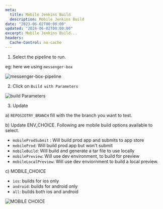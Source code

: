 ```yaml
---
meta:
  title: Mobile Jenkins Build
  description: Mobile Jenkins Build
date: "2023-06-02T00:00:00"
updated: "2024-06-02T00:00:00"
excerpt: Mobile Jenkins Build...
headers:
  Cache-Control: no-cache
---
```


1. Select the pipeline to run.

eg: here we using `messenger-box`

![messenger-box-pipeline](https://user-images.githubusercontent.com/3382355/236802390-26806466-d7e6-4774-95dc-9248daefebe6.png)

2. Click on `Build with Parameters`

![build Parameters](https://user-images.githubusercontent.com/3382355/236802500-caadae9f-bf5a-48f0-9582-4107652204a5.png)

3. Update

a) `REPOSIOTRY_BRANCH` fill with the the branch you want to test.

b) Update ENV_CHOICE. Following are mobile build options available to select.

- `mobileProdSubmit` : Will build prod app and submits to app store
- `mobileProd`: Will build prod app but won't submit
- `mobileBuild`: Will build and generate a tar file to use locally
- `mobilePreview`: Will use dev environment, to build for preview
- `mobileLocalPreview`: Will use dev enviornment to build a local preview.

c) MOBILE_CHOICE

- `ios`: builds for ios only
- `android`: builds for android only
- `all`: builds both ios and android

![MOBILE CHOICE](https://user-images.githubusercontent.com/3382355/236803202-2c635b7e-eb49-4a63-91d2-cfa2ad187286.png)
